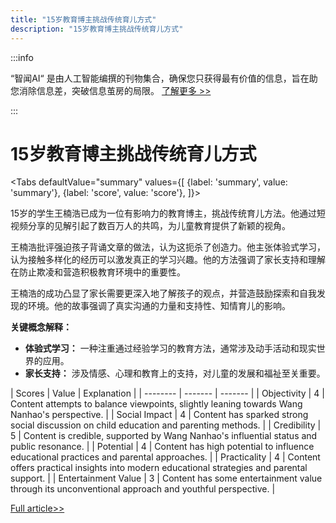 ```yaml
---
title: "15岁教育博主挑战传统育儿方式"
description: "15岁教育博主挑战传统育儿方式"
---
```



:::info

“智闻AI“ 是由人工智能编撰的刊物集合，确保您只获得最有价值的信息，旨在助您消除信息差，突破信息茧房的局限。  [了解更多 >>](/)

:::

# 15岁教育博主挑战传统育儿方式


<Tabs
	defaultValue="summary"
	values={[
	{label: 'summary', value: 'summary'},
	{label: 'score', value: 'score'},
]}>
<TabItem value="summary">


15岁的学生王楠浩已成为一位有影响力的教育博主，挑战传统育儿方法。他通过短视频分享的见解引起了数百万人的共鸣，为儿童教育提供了新颖的视角。

王楠浩批评强迫孩子背诵文章的做法，认为这扼杀了创造力。他主张体验式学习，认为接触多样化的经历可以激发真正的学习兴趣。他的方法强调了家长支持和理解在防止欺凌和营造积极教育环境中的重要性。

王楠浩的成功凸显了家长需要更深入地了解孩子的观点，并营造鼓励探索和自我发现的环境。他的故事强调了真实沟通的力量和支持性、知情育儿的影响。

**关键概念解释：**
- **体验式学习：** 一种注重通过经验学习的教育方法，通常涉及动手活动和现实世界的应用。
- **家长支持：** 涉及情感、心理和教育上的支持，对儿童的发展和福祉至关重要。
</TabItem>
<TabItem value="score">
	| Scores     | Value   | Explanation |
	| -------- | ------- | ------- |
	| Objectivity  | 4    | Content attempts to balance viewpoints, slightly leaning towards Wang Nanhao's perspective.    |
	| Social Impact | 4     | Content has sparked strong social discussion on child education and parenting methods.    |
	| Credibility    | 5    | Content is credible, supported by Wang Nanhao's influential status and public resonance.    |
	| Potential    | 4    | Content has high potential to influence educational practices and parental approaches.    |
	| Practicality    | 4    | Content offers practical insights into modern educational strategies and parental support.    |
	| Entertainment Value    | 3    | Content has some entertainment value through its unconventional approach and youthful perspective.    |
</TabItem>
</Tabs>

[Full article>>](https://www.guokr.com/article/465597/)
